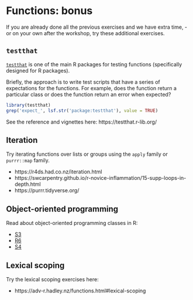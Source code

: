 # Functions: bonus

If you are already done all the previous exercises and we have extra time, - or 
on your own after the workshop, try these additional exercises. 

## `testthat`

[`testthat`](https://testthat.r-lib.org/) is one of the main R packages for testing functions (specifically designed for R packages). 

Briefly, the approach is to write test scripts that have a series of expectations
for the functions. For example, does the function return a particular class or 
does the function return an error when expected?

```r
library(testthat)
grep('expect_', lsf.str('package:testthat'), value = TRUE)
```

See the reference and vignettes here: https://testthat.r-lib.org/


## Iteration

Try iterating functions over lists or groups using the `apply` family or `purrr::map` family. 

- https://r4ds.had.co.nz/iteration.html
- https://swcarpentry.github.io/r-novice-inflammation/15-supp-loops-in-depth.html
- https://purrr.tidyverse.org/

## Object-oriented programming

Read about object-oriented programming classes in R:

- [S3](ttps://adv-r.hadley.nz/s3.html)
- [R6](ttps://adv-r.hadley.nz/r6.html)
- [S4](ttps://adv-r.hadley.nz/s4.html)


## Lexical scoping

Try the lexical scoping exercises here:

- https://adv-r.hadley.nz/functions.html#lexical-scoping
